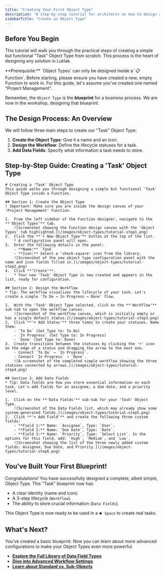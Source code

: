 ```yaml
---
title: "Creating Your First Object Type"
description: "A step-by-step tutorial for architects on how to design and create your first Object Type, including configuring its name, workflow, and data fields."
sidebarTitle: "Create an Object Type"
---
```


## Before You Begin

This tutorial will walk you through the practical steps of creating a simple but functional "Task" Object Type from scratch. This process is the heart of designing any solution in Luklak.

<Info>
  **Prerequisite:** `Object Types` can only be designed inside a `📋 Function`. Before starting, please ensure you have created a new, empty Function to work in. For this guide, let's assume you've created one named "Project Management".
</Info>

Remember, the `Object Type` is the **blueprint** for a business process. We are now in the workshop, designing that blueprint.

## The Design Process: An Overview

We will follow three main steps to create our "Task" Object Type:

1. **Create the Object Type**: Give it a name and an icon.
2. **Design the Workflow**: Define the lifecycle statuses for a task.
3. **Add Data Fields**: Specify what information a task needs to store.

## Step-by-Step Guide: Creating a 'Task' Object Type

```guidejar
# Creating a 'Task' Object Type
This guide walks you through designing a simple but functional 'Task' Object Type inside a Function.

## Section 1: Create the Object Type
! Important: Make sure you are inside the design canvas of your 'Project Management' Function.

1.  From the left sidebar of the Function designer, navigate to the **'Object Types'** tab.
    ![Screenshot showing the Function design canvas with the 'Object Types' tab highlighted.](/images/object-types/tutorial-step1.png)
2.  Click the **'+ New Object Type'** button at the top of the list.
    * A configuration panel will open.
3.  Enter the following details in the panel:
    - **Name:** `Task`
    - **Icon:** Select a 'check-square' icon from the library.
    ![Screenshot of the new object type configuration panel with the name and icon fields filled in.](/images/object-types/tutorial-step2.png)
4.  Click **'Create'**.
    * Your new 'Task' Object Type is now created and appears in the list, ready for configuration.

## Section 2: Design the Workflow
* Tip: The workflow visualizes the lifecycle of your task. Let's create a simple 'To Do → In Progress → Done' flow.

1.  With the 'Task' Object Type selected, click on the **'Workflow'** sub-tab to open the workflow canvas.
    ![Screenshot of the workflow canvas, which is initially empty or has a single default status.](/images/object-types/tutorial-step3.png)
2.  Click **'+ Add Status'** three times to create your statuses. Name them:
    - `To Do` (Set Type to: To Do)
    - `In Progress` (Set Type to: In Progress)
    - `Done` (Set Type to: Done)
3.  Create transitions between the statuses by clicking the '+' icon on the edge of a status and dragging the arrow to the next one.
    - Connect `To Do` → `In Progress`.
    - Connect `In Progress` → `Done`.
    ![A screenshot of the completed simple workflow showing the three statuses connected by arrows.](/images/object-types/tutorial-step4.png)

## Section 3: Add Data Fields
* Tip: Data fields are how you store essential information on each task. Let's add fields for an assignee, a due date, and a priority level.

1.  Click on the **'Data Fields'** sub-tab for your 'Task' Object Type.
    ![Screenshot of the Data Fields list, which may already show some system-generated fields.](/images/object-types/tutorial-step5.png)
2.  Click **'+ Add Field'** and create the following three custom fields:
    - **Field 1:** Name: `Assignee`, Type: `User`.
    - **Field 2:** Name: `Due Date`, Type: `Date`.
    - **Field 3:** Name: `Priority`, Type: `Select List`. In the options for this field, add: `High`, `Medium`, and `Low`.
    ![Screenshot showing the list of the three newly added custom fields: Assignee, Due Date, and Priority.](/images/object-types/tutorial-step6.png)
```

## You've Built Your First Blueprint\!

Congratulations\! You have successfully designed a complete, albeit simple, Object Type. This "Task" blueprint now has:

- A clear identity (name and icon).
- A 3-step lifecycle (`Workflow`).
- The ability to store crucial information (`Data Fields`).

This Object Type is now ready to be used in a `⏹️ Space` to create real tasks.

## What's Next?

You've created a basic blueprint. Now you can learn about more advanced configurations to make your Object Types even more powerful.

- [**Explore the Full Library of Data Field Types**](https://www.google.com/search?q=/platform/core-concepts/data-fields/field-type-library)
- [**Dive into Advanced Workflow Settings**](https://www.google.com/search?q=/platform/core-concepts/workflow-and-status/advanced-workflow-settings)
- [**Learn about Standard vs. Sub-Objects**](https://www.google.com/search?q=/platform/core-concepts/universal-object/object-levels)